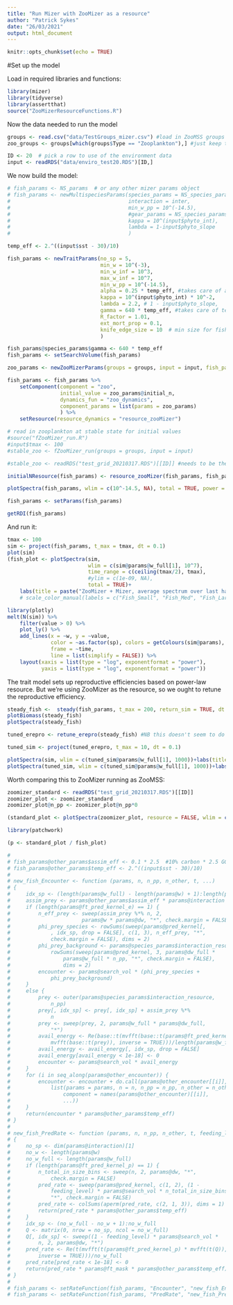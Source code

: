 ```yaml
---
title: "Run Mizer with ZooMizer as a resource"
author: "Patrick Sykes"
date: "26/03/2021"
output: html_document
---
```


```r
knitr::opts_chunk$set(echo = TRUE)
```

#Set up the model

Load in required libraries and functions:

```r

library(mizer)
library(tidyverse)
library(assertthat)
source("ZooMizerResourceFunctions.R")
```

Now the data needed to run the model
```r

groups <- read.csv("data/TestGroups_mizer.csv") #load in ZooMSS groups
zoo_groups <- groups[which(groups$Type == "Zooplankton"),] #just keep the zooplankton

ID <- 20  # pick a row to use of the environment data
input <- readRDS("data/enviro_test20.RDS")[ID,]

```

We now build the model:

```r

# fish_params <- NS_params  # or any other mizer params object
# fish_params <- newMultispeciesParams(species_params = NS_species_params,
#                                      interaction = inter,
#                                      min_w_pp = 10^(-14.5),
#                                      #gear_params = NS_species_params_gears
#                                      kappa = 10^(input$phyto_int),
#                                      lambda = 1-input$phyto_slope
#                                      )

temp_eff <- 2.^((input$sst - 30)/10)

fish_params <- newTraitParams(no_sp = 5,
                              min_w = 10^(-3),
                              min_w_inf = 10^3,
                              max_w_inf = 10^7,
                              min_w_pp = 10^(-14.5),
                              alpha = 0.25 * temp_eff, #takes care of assimilation efficiency & temp effect on Encounter
                              kappa = 10^(input$phyto_int) * 10^-2,
                              lambda = 2.2, # 1 - input$phyto_slope,
                              gamma = 640 * temp_eff, #takes care of temp effect on PredRate
                              R_factor = 1.01,
                              ext_mort_prop = 0.1,
                              knife_edge_size = 10  # min size for fishing
                              )

fish_params@species_params$gamma <- 640 * temp_eff
fish_params <- setSearchVolume(fish_params)

zoo_params <- newZooMizerParams(groups = groups, input = input, fish_params = fish_params)

fish_params <- fish_params %>%
    setComponent(component = "zoo",
                 initial_value = zoo_params@initial_n,
                 dynamics_fun = "zoo_dynamics",
                 component_params = list(params = zoo_params)
                 ) %>%
    setResource(resource_dynamics = "resource_zooMizer")

# read in zooplankton at stable state for initial values
#source("fZooMizer_run.R")
#input$tmax <- 100
#stable_zoo <- fZooMizer_run(groups = groups, input = input)

#stable_zoo <- readRDS("test_grid_20210317.RDS")[[ID]] #needs to be the same w grid etc...

initialNResource(fish_params) <- resource_zooMizer(fish_params, fish_params@initial_n_other) #TODO: set this to be stable state of a regular ZooMizer run

plotSpectra(fish_params, wlim = c(10^-14.5, NA), total = TRUE, power = 2)

fish_params <- setParams(fish_params)

getRDI(fish_params)

```


And run it:

```r
tmax <- 100
sim <- project(fish_params, t_max = tmax, dt = 0.1)
plot(sim)
(fish_plot <- plotSpectra(sim,
                          wlim = c(sim@params@w_full[1], 10^7),
                          time_range = c(ceiling(tmax/2), tmax),
                          #ylim = c(1e-09, NA),
                          total = TRUE)+
    labs(title = paste("ZooMizer + Mizer, average spectrum over last half of", tmax, "year run")) )#+
    # scale_color_manual(labels = c("Fish_Small", "Fish_Med", "Fish_Large", "Resource","Total"), values = sim@params@linecolour)

```

```r
library(plotly)
melt(N(sim)) %>% 
    filter(value > 0) %>%
    plot_ly() %>% 
    add_lines(x = ~w, y = ~value, 
              color = ~as.factor(sp), colors = getColours(sim@params),
              frame = ~time,
              line = list(simplify = FALSE)) %>% 
    layout(xaxis = list(type = "log", exponentformat = "power"),
           yaxis = list(type = "log", exponentformat = "power"))

```

The trait model sets up reproductive efficiencies based on power-law resource. But we're using ZooMizer as the resource, so we ought to retune the reproductive efficiency.

```r

steady_fish <-  steady(fish_params, t_max = 200, return_sim = TRUE, dt = 0.1, t_per = 1.5)
plotBiomass(steady_fish)
plotSpectra(steady_fish)

tuned_erepro <- retune_erepro(steady_fish) #NB this doesn't seem to do anything for the trait-based model

tuned_sim <- project(tuned_erepro, t_max = 10, dt = 0.1)

```

```r
plotSpectra(sim, wlim = c(tuned_sim@params@w_full[1], 1000))+labs(title = "Untuned model")
plotSpectra(tuned_sim, wlim = c(tuned_sim@params@w_full[1], 1000))+labs(title="tuned model")

```

Worth comparing this to ZooMizer running as ZooMSS:

```r

zoomizer_standard <- readRDS("test_grid_20210317.RDS")[[ID]]
zoomizer_plot <- zoomizer_standard
zoomizer_plot@n_pp <- zoomizer_plot@n_pp*0

(standard_plot <- plotSpectra(zoomizer_plot, resource = FALSE, wlim = c(sim@params@w_full[1], 10^7), time_range = c(ceiling(tmax/2), tmax), total = TRUE, ylim = c(1e-09, 1e+09))+labs(title = paste("'Standard' ZooMizer, average spectrum over last half of", tmax, "year run")))

library(patchwork)

(p <- standard_plot / fish_plot)

```


```r


# 
# fish_params@other_params$assim_eff <- 0.1 * 2.5  #10% carbon * 2.5 GGE scaling factor
# fish_params@other_params$temp_eff <- 2.^((input$sst - 30)/10)
# 
# new_fish_Encounter <- function (params, n, n_pp, n_other, t, ...) 
# {
#     idx_sp <- (length(params@w_full) - length(params@w) + 1):length(params@w_full)
#     assim_prey <- params@other_params$assim_eff * params@interaction
#     if (length(params@ft_pred_kernel_e) == 1) {
#         n_eff_prey <- sweep(assim_prey %*% n, 2,
#                       params@w * params@dw, "*", check.margin = FALSE)
#         phi_prey_species <- rowSums(sweep(params@pred_kernel[, 
#             , idx_sp, drop = FALSE], c(1, 3), n_eff_prey, "*", 
#             check.margin = FALSE), dims = 2)
#         phi_prey_background <- params@species_params$interaction_resource * 
#             rowSums(sweep(params@pred_kernel, 3, params@dw_full * 
#                 params@w_full * n_pp, "*", check.margin = FALSE), 
#                 dims = 2)
#         encounter <- params@search_vol * (phi_prey_species + 
#             phi_prey_background)
#     }
#     else {
#         prey <- outer(params@species_params$interaction_resource, 
#             n_pp)
#         prey[, idx_sp] <- prey[, idx_sp] + assim_prey %*% 
#             n
#         prey <- sweep(prey, 2, params@w_full * params@dw_full, 
#             "*")
#         avail_energy <- Re(base::t(mvfft(base::t(params@ft_pred_kernel_e) * 
#             mvfft(base::t(prey)), inverse = TRUE)))/length(params@w_full)
#         avail_energy <- avail_energy[, idx_sp, drop = FALSE]
#         avail_energy[avail_energy < 1e-18] <- 0
#         encounter <- params@search_vol * avail_energy
#     }
#     for (i in seq_along(params@other_encounter)) {
#         encounter <- encounter + do.call(params@other_encounter[[i]], 
#             list(params = params, n = n, n_pp = n_pp, n_other = n_other, 
#                 component = names(params@other_encounter)[[i]], 
#                 ...))
#     }
#     return(encounter * params@other_params$temp_eff)
# }
# 
# new_fish_PredRate <- function (params, n, n_pp, n_other, t, feeding_level, ...) 
# {
#     no_sp <- dim(params@interaction)[1]
#     no_w <- length(params@w)
#     no_w_full <- length(params@w_full)
#     if (length(params@ft_pred_kernel_p) == 1) {
#         n_total_in_size_bins <- sweep(n, 2, params@dw, "*", 
#             check.margin = FALSE)
#         pred_rate <- sweep(params@pred_kernel, c(1, 2), (1 - 
#             feeding_level) * params@search_vol * n_total_in_size_bins, 
#             "*", check.margin = FALSE)
#         pred_rate <- colSums(aperm(pred_rate, c(2, 1, 3)), dims = 1)
#         return(pred_rate * params@other_params$temp_eff)
#     }
#     idx_sp <- (no_w_full - no_w + 1):no_w_full
#     Q <- matrix(0, nrow = no_sp, ncol = no_w_full)
#     Q[, idx_sp] <- sweep((1 - feeding_level) * params@search_vol * 
#         n, 2, params@dw, "*")
#     pred_rate <- Re(t(mvfft(t(params@ft_pred_kernel_p) * mvfft(t(Q)), 
#         inverse = TRUE)))/no_w_full
#     pred_rate[pred_rate < 1e-18] <- 0
#     return(pred_rate * params@ft_mask * params@other_params$temp_eff)
# }
# 
# fish_params <- setRateFunction(fish_params, "Encounter", "new_fish_Encounter")
# fish_params <- setRateFunction(fish_params, "PredRate", "new_fish_PredRate")

```
